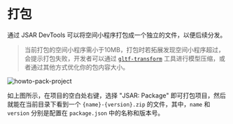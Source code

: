 # 打包

通过 JSAR DevTools 可以将空间小程序打包成一个独立的文件，以便后续分发。

> 当前打包的空间小程序需小于10MB，打包时若拓展发现空间小程序超过，会提示打包失败，开发者可以通过 [`gltf-transform`](https://gltf-transform.dev/) 工具进行模型压缩，或者通过其他方式优化你的包内容大小。

![howto-pack-project](./howto-pack-project.png)

如上图所示，在项目的空白处右键，选择 "JSAR: Package" 即可打包项目，然后就能在当前目录下看到一个 `{name}-{version}.zip` 的文件，其中，`name` 和 `version` 分别是配置在 `package.json` 中的名称和版本号。
